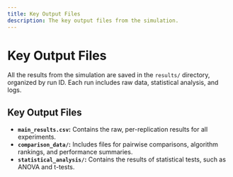 ```yaml
---
title: Key Output Files
description: The key output files from the simulation.
---
```


# Key Output Files

All the results from the simulation are saved in the `results/` directory, organized by run ID. Each run includes raw data, statistical analysis, and logs.

## Key Output Files

- **`main_results.csv`:** Contains the raw, per-replication results for all experiments.
- **`comparison_data/`:** Includes files for pairwise comparisons, algorithm rankings, and performance summaries.
- **`statistical_analysis/`:** Contains the results of statistical tests, such as ANOVA and t-tests.
